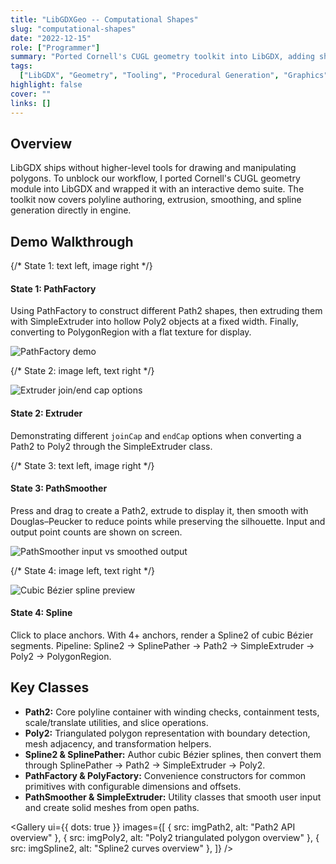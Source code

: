 ```yaml
---
title: "LibGDXGeo -- Computational Shapes"
slug: "computational-shapes"
date: "2022-12-15"
role: ["Programmer"]
summary: "Ported Cornell's CUGL geometry toolkit into LibGDX, adding shape generation, extrusion, and spline tooling directly into the engine."
tags:
  ["LibGDX", "Geometry", "Tooling", "Procedural Generation", "Graphics", "Spline", "Path Smoother"]
highlight: false
cover: ""
links: []
---
```




## Overview

LibGDX ships without higher-level tools for drawing and manipulating polygons. To unblock our workflow, I ported Cornell's CUGL geometry module into LibGDX and wrapped it with an interactive demo suite. The toolkit now covers polyline authoring, extrusion, smoothing, and spline generation directly in engine.

<YouTube url="https://youtu.be/F0z_CHrAQ2Q" title="Computational Shapes Demo" className="my-6" />

## Demo Walkthrough

<div className="not-prose my-8 space-y-12">
  {/* State 1: text left, image right */}
  <div className="grid grid-cols-1 items-start gap-6 md:grid-cols-2">
    <div>
      <h4 className="text-lg font-semibold text-foreground">State 1: PathFactory</h4>
      <p className="mt-2 text-sm text-muted-foreground">
        Using PathFactory to construct different Path2 shapes, then extruding them with SimpleExtruder into
        hollow Poly2 objects at a fixed width. Finally, converting to PolygonRegion with a flat texture for display.
      </p>
    </div>
    <div className="rounded-lg bg-muted">
      <img src={imgPathFactory} alt="PathFactory demo" className="h-auto w-full rounded-md" />
    </div>
  </div>

{/* State 2: image left, text right */}

<div className="grid grid-cols-1 items-start gap-6 md:grid-cols-2">
  <div className="order-2 rounded-lg bg-muted md:order-1">
    <img
      src={imgExtruder}
      alt="Extruder join/end cap options"
      className="h-auto w-full rounded-md"
    />
  </div>
  <div className="order-1 md:order-2">
    <h4 className="text-lg font-semibold text-foreground">State 2: Extruder</h4>
    <p className="mt-2 text-sm text-muted-foreground">
      Demonstrating different <code>joinCap</code> and <code>endCap</code> options when converting a
      Path2 to Poly2 through the SimpleExtruder class.
    </p>
  </div>
</div>

{/* State 3: text left, image right */}

<div className="grid grid-cols-1 items-start gap-6 md:grid-cols-2">
  <div>
    <h4 className="text-lg font-semibold text-foreground">State 3: PathSmoother</h4>
    <p className="mt-2 text-sm text-muted-foreground">
      Press and drag to create a Path2, extrude to display it, then smooth with Douglas–Peucker to
      reduce points while preserving the silhouette. Input and output point counts are shown on
      screen.
    </p>
  </div>
  <div className="rounded-lg bg-muted">
    <img
      src={imgPathSmoother}
      alt="PathSmoother input vs smoothed output"
      className="h-auto w-full rounded-md"
    />
  </div>
</div>

{/* State 4: image left, text right */}

  <div className="grid grid-cols-1 items-start gap-6 md:grid-cols-2">
    <div className="order-2 rounded-lg bg-muted md:order-1">
      <img src={imgSpline} alt="Cubic Bézier spline preview" className="h-auto w-full rounded-md" />
    </div>
    <div className="order-1 md:order-2">
      <h4 className="text-lg font-semibold text-foreground">State 4: Spline</h4>
      <p className="mt-2 text-sm text-muted-foreground">
        Click to place anchors. With 4+ anchors, render a Spline2 of cubic Bézier segments. Pipeline: Spline2 →
        SplinePather → Path2 → SimpleExtruder → Poly2 → PolygonRegion.
      </p>
    </div>
  </div>
</div>

## Key Classes

- **Path2:** Core polyline container with winding checks, containment tests, scale/translate utilities, and slice operations.
- **Poly2:** Triangulated polygon representation with boundary detection, mesh adjacency, and transformation helpers.
- **Spline2 & SplinePather:** Author cubic Bézier splines, then convert them through SplinePather → Path2 → SimpleExtruder → Poly2.
- **PathFactory & PolyFactory:** Convenience constructors for common primitives with configurable dimensions and offsets.
- **PathSmoother & SimpleExtruder:** Utility classes that smooth user input and create solid meshes from open paths.

<Gallery
  ui={{ dots: true }}
  images={[
    { src: imgPath2, alt: "Path2 API overview" },
    { src: imgPoly2, alt: "Poly2 triangulated polygon overview" },
    { src: imgSpline2, alt: "Spline2 curves overview" },
  ]}
/>
